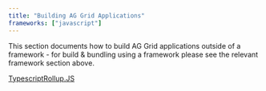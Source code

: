 ```yaml
---
title: "Building AG Grid Applications"
frameworks: ["javascript"]
---
```


This section documents how to build AG Grid applications outside of a framework - for build & bundling using a framework please see the relevant framework section above.

<div style="display: flex">
    <image-caption src="building/resources/typescript.svg" alt="Typescript" width="20rem" centered="true" constrained="true">
        <div style="text-align: center">
            <a href="../building-typescript/" alt="Typescript">Typescript</a>
        </div>
    </image-caption>
    <image-caption src="building/resources/rollupjs.svg" alt="Rollup.js" width="20rem" centered="true" constrained="true">
        <div style="text-align: center">
            <a href="../building-rollup/" alt="RollupJS">Rollup.JS</a>
        </div>
    </image-caption>
</div>
